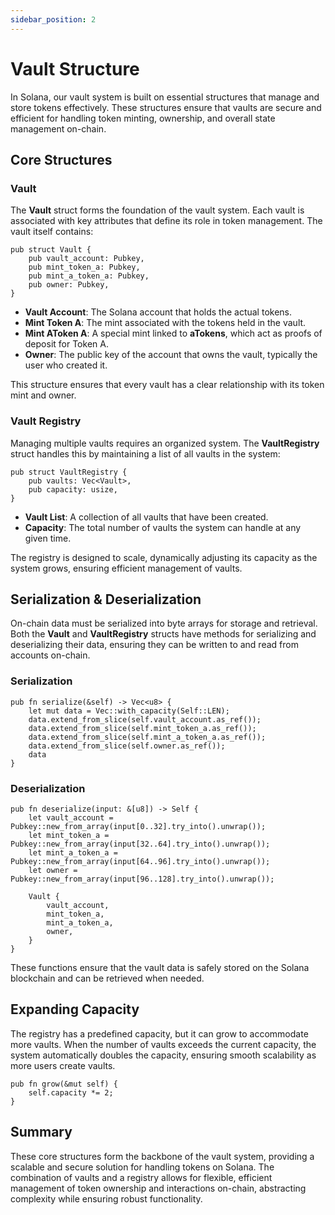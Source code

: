 ```yaml
---
sidebar_position: 2
---
```


# Vault Structure

In Solana, our vault system is built on essential structures that manage and store tokens effectively. These structures ensure that vaults are secure and efficient for handling token minting, ownership, and overall state management on-chain.

## Core Structures

### Vault

The **Vault** struct forms the foundation of the vault system. Each vault is associated with key attributes that define its role in token management. The vault itself contains:

```text title="Vault Struct"
pub struct Vault {
    pub vault_account: Pubkey,
    pub mint_token_a: Pubkey,
    pub mint_a_token_a: Pubkey,
    pub owner: Pubkey,
}
```

- **Vault Account**: The Solana account that holds the actual tokens.
- **Mint Token A**: The mint associated with the tokens held in the vault.
- **Mint AToken A**: A special mint linked to **aTokens**, which act as proofs of deposit for Token A.
- **Owner**: The public key of the account that owns the vault, typically the user who created it.

This structure ensures that every vault has a clear relationship with its token mint and owner.

### Vault Registry

Managing multiple vaults requires an organized system. The **VaultRegistry** struct handles this by maintaining a list of all vaults in the system:

```text title="VaultRegistry Struct"
pub struct VaultRegistry {
    pub vaults: Vec<Vault>,
    pub capacity: usize,
}
```

- **Vault List**: A collection of all vaults that have been created.
- **Capacity**: The total number of vaults the system can handle at any given time.

The registry is designed to scale, dynamically adjusting its capacity as the system grows, ensuring efficient management of vaults.

## Serialization & Deserialization

On-chain data must be serialized into byte arrays for storage and retrieval. Both the **Vault** and **VaultRegistry** structs have methods for serializing and deserializing their data, ensuring they can be written to and read from accounts on-chain.

### Serialization

```text title="Vault Serialization"
pub fn serialize(&self) -> Vec<u8> {
    let mut data = Vec::with_capacity(Self::LEN);
    data.extend_from_slice(self.vault_account.as_ref());
    data.extend_from_slice(self.mint_token_a.as_ref());
    data.extend_from_slice(self.mint_a_token_a.as_ref());
    data.extend_from_slice(self.owner.as_ref());
    data
}
```

### Deserialization

```text title="Vault Deserialization"
pub fn deserialize(input: &[u8]) -> Self {
    let vault_account = Pubkey::new_from_array(input[0..32].try_into().unwrap());
    let mint_token_a = Pubkey::new_from_array(input[32..64].try_into().unwrap());
    let mint_a_token_a = Pubkey::new_from_array(input[64..96].try_into().unwrap());
    let owner = Pubkey::new_from_array(input[96..128].try_into().unwrap());

    Vault {
        vault_account,
        mint_token_a,
        mint_a_token_a,
        owner,
    }
}
```

These functions ensure that the vault data is safely stored on the Solana blockchain and can be retrieved when needed.

## Expanding Capacity

The registry has a predefined capacity, but it can grow to accommodate more vaults. When the number of vaults exceeds the current capacity, the system automatically doubles the capacity, ensuring smooth scalability as more users create vaults.

```text title="VaultRegistry Capacity Growth"
pub fn grow(&mut self) {
    self.capacity *= 2;
}
```

## Summary

These core structures form the backbone of the vault system, providing a scalable and secure solution for handling tokens on Solana. The combination of vaults and a registry allows for flexible, efficient management of token ownership and interactions on-chain, abstracting complexity while ensuring robust functionality.
